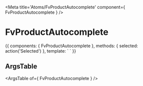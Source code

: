 
<Meta title='Atoms/FvProductAutocomplete' component={ FvProductAutocomplete } />

# FvProductAutocomplete

<Canvas>
<Story name='Common' height='150px'>{{
  components: { FvProductAutocomplete },
  methods: {
    selected: action('Selected')
  },
  template: `<FvProductAutocomplete
    @products:selected="selected"
  >
  </FvProductAutocomplete>`
}}</Story>
</Canvas>

## ArgsTable

<ArgsTable of={ FvProductAutocomplete } />
